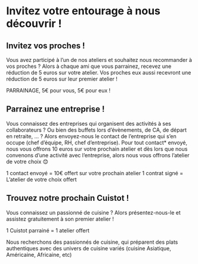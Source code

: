 # Invitez votre entourage à nous découvrir !

## Invitez vos proches !
Vous avez participé à l’un de nos ateliers et souhaitez nous recommander à vos proches ?
Alors à chaque ami que vous parrainez, recevez une réduction de 5 euros sur votre atelier. Vos proches eux aussi recevront une réduction de 5 euros sur leur premier atelier !

PARRAINAGE, 5€ pour vous, 5€ pour eux !

## Parrainez une entreprise !
Vous connaissez des entreprises qui organisent des activités à ses collaborateurs ? Ou bien des buffets lors d’évènements, de CA, de départ en retraite, … ?  Alors envoyez-nous le contact de l’entreprise qui s’en occupe (chef d’équipe, RH, chef d’entreprise).
Pour tout contact* envoyé, nous vous offrons 10 euros sur votre prochain atelier et dès lors que nous convenons d’une activité avec l’entreprise, alors nous vous offrons l’atelier de votre choix 😊

1 contact envoyé = 10€ offert sur votre prochain atelier
1 contrat signé = L’atelier de votre choix offert

## Trouvez notre prochain Cuistot !
Vous connaissez un passionné de cuisine ? Alors présentez-nous-le et assistez gratuitement à son premier atelier !

1 Cuistot parrainé = 1 atelier offert

Nous recherchons des passionnés de cuisine, qui préparent des plats authentiques avec des univers de cuisine variés (cuisine Asiatique, Américaine, Africaine, etc)